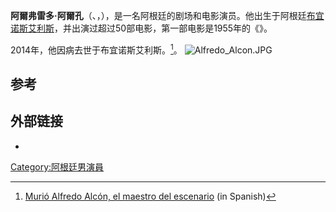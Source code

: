 {{Infobox person
| bgcolour = silver
| name = Alfredo Alcón
| image = Alfredo Alcón.jpg
| imagesize = 
| caption = 
| birth_name = Alfredo Félix Alcón Riesco
| birth_date = {{Birth date|1930|3|3|df=y}}
| birth_place = [[布宜诺斯艾利斯|布宜诺斯艾利斯]]
| height =
| death_date = {{Death date and age|df=y|2014|04|11|1930|3|3}} 
| death_place = 布宜诺斯艾利斯
| yearsactive = 1955 - 2014
| homepage =
}}
'''阿爾弗雷多·阿爾孔'''（{{lang-es|Alfredo Félix Alcón}}、{{IPA-es|alˈfɾeðo alˈkon}}，{{bd|1930年|3月3日|2014年|4月11日|catIdx=Alcón}}），是一名阿根廷的剧场和电影演员。他出生于阿根廷[[布宜诺斯艾利斯|布宜诺斯艾利斯]]，并出演过超过50部电影，第一部电影是1955年的《{{link-en|爱不会亡|Love Never Dies (1955 movie)}}》。

2014年，他因病去世于布宜诺斯艾利斯。<ref>[http://www.ambito.com/noticia.asp?id=736491 Murió Alfredo Alcón, el maestro del escenario] {{Wayback|url=http://www.ambito.com/noticia.asp?id=736491 |date=20160304073821 }} (in Spanish)</ref>。
[[File:Alfredo_Alcon.JPG|thumb]]

==参考==
{{reflist}}

==外部链接==
* {{iMDb name|id=0017366|name=Alfredo Alcón}}

{{Authority control}}

{{DEFAULTSORT:Alcon, Alfredo}}
[[Category:阿根廷男演員|Category:阿根廷男演員]]